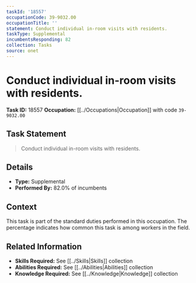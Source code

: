 ```yaml
---
taskId: '18557'
occupationCode: 39-9032.00
occupationTitle: ''
statement: Conduct individual in-room visits with residents.
taskType: Supplemental
incumbentsResponding: 82
collection: Tasks
source: onet
---
```

# Conduct individual in-room visits with residents.

**Task ID:** 18557
**Occupation:** [[../Occupations|Occupation]] with code `39-9032.00`

## Task Statement

> Conduct individual in-room visits with residents.

## Details

- **Type:** Supplemental
- **Performed By:** 82.0% of incumbents

## Context

This task is part of the standard duties performed in this occupation. The percentage indicates how common this task is among workers in the field.

## Related Information

- **Skills Required:** See [[../Skills|Skills]] collection
- **Abilities Required:** See [[../Abilities|Abilities]] collection
- **Knowledge Required:** See [[../Knowledge|Knowledge]] collection
